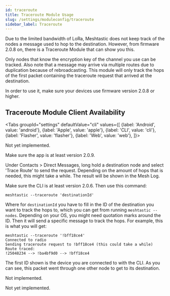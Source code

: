 ```yaml
---
id: traceroute
title: Traceroute Module Usage
slug: /settings/moduleconfig/traceroute
sidebar_label: Traceroute
---
```



Due to the limited bandwidth of LoRa, Meshtastic does not keep track of the nodes a message used to hop to the destination. However, from firmware 2.0.8 on, there is a Traceroute Module that can show you this.

Only nodes that know the encryption key of the channel you use can be tracked. Also note that a message may arrive via multiple routes due to duplication because of rebroadcasting. This module will only track the hops of the first packet containing the traceroute request that arrived at the destination.

In order to use it, make sure your devices use firmware version 2.0.8 or higher. 

## Traceroute Module Client Availability

<Tabs
groupId="settings"
defaultValue="cli"
values={[
{label: 'Android', value: 'android'},
{label: 'Apple', value: 'apple'},
{label: 'CLI', value: 'cli'},
{label: 'Flasher', value: 'flasher'},
{label: 'Web', value: 'web'},
]}>
<TabItem value="android">

Not yet implemented.

</TabItem>
<TabItem value="apple">

Make sure the app is at least version 2.0.9. 

Under Contacts > Direct Messages, long hold a destination node and select 'Trace Route' to send the request. Depending on the amount of hops that is needed, this might take a while. The result will be shown in the Mesh Log.

</TabItem>
<TabItem value="cli">

Make sure the CLI is at least version 2.0.6. Then use this command:

```shell title="CLI traceroute command"
meshtastic --traceroute 'destinationId'
```

Where for `destinationId` you have to fill in the ID of the destination you want to track the hops to, which you can get from running `meshtastic --nodes`. Depending on your OS, you might need quotation marks around the ID. Then it will send a specific message to track the hops. For example, this is what you will get:

```shell title="Traceroute from !25048234 to !bff18ce4"
meshtastic --traceroute '!bff18ce4'
Connected to radio
Sending traceroute request to !bff18ce4 (this could take a while)
Route traced:
!25048234 --> !ba4bf9d0 --> !bff18ce4
```

The first ID shown is the device you are connected to with the CLI. As you can see, this packet went through one other node to get to its destination. 

</TabItem>
<TabItem value="flasher">

Not implemented.

</TabItem>
<TabItem value="web">

Not yet implemented.
    
</TabItem>
</Tabs>
